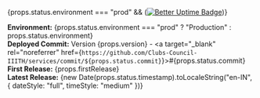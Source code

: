 {props.status.environment === "prod" && (<a target="_blank" rel="noreferrer" href="https://clubs_iiith.betteruptime.com/"><img src="https://uptime.betterstack.com/status-badges/v3/monitor/ikqm.svg" alt="Better Uptime Badge"/></a>)}

**Environment:** {props.status.environment === "prod" ? "Production" : props.status.environment}  
**Deployed Commit:** Version {props.version} - <a target="\_blank" rel="noreferrer" href={`https://github.com/Clubs-Council-IIITH/services/commit/${props.status.commit}`}>#{props.status.commit}</a>  
**First Release:** {props.firstRelease}  
**Latest Release:** {new Date(props.status.timestamp).toLocaleString("en-IN", { dateStyle: "full", timeStyle: "medium" })}
